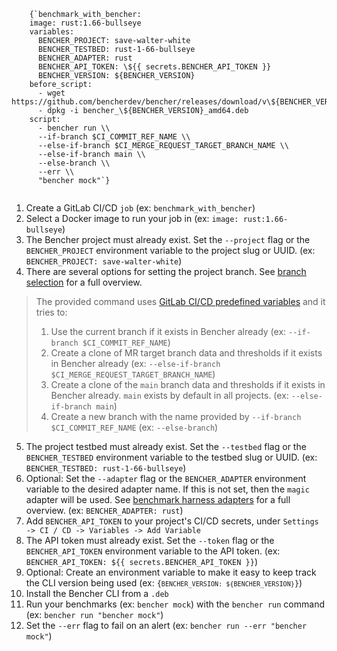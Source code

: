 
<pre>
  <code>
    {`benchmark_with_bencher:
    image: rust:1.66-bullseye
    variables:
      BENCHER_PROJECT: save-walter-white
      BENCHER_TESTBED: rust-1-66-bullseye
      BENCHER_ADAPTER: rust
      BENCHER_API_TOKEN: \${{ secrets.BENCHER_API_TOKEN }}
      BENCHER_VERSION: ${BENCHER_VERSION}
    before_script:
      - wget https://github.com/bencherdev/bencher/releases/download/v\${BENCHER_VERSION}/bencher_\${BENCHER_VERSION}_amd64.deb
      - dpkg -i bencher_\${BENCHER_VERSION}_amd64.deb
    script:
      - bencher run \\
      --if-branch $CI_COMMIT_REF_NAME \\
      --else-if-branch $CI_MERGE_REQUEST_TARGET_BRANCH_NAME \\
      --else-if-branch main \\
      --else-branch \\
      --err \\
      "bencher mock"`}
  </code>
</pre>

1. Create a GitLab CI/CD `job` (ex: `benchmark_with_bencher`)
2. Select a Docker image to run your job in (ex: `image: rust:1.66-bullseye`)
3. The Bencher project must already exist. Set the `--project` flag or the `BENCHER_PROJECT` environment variable to the project slug or UUID. (ex: `BENCHER_PROJECT: save-walter-white`)
4. There are several options for setting the project branch. See [branch selection](/docs/how-to/cli-branch-selection) for a full overview.

> The provided command uses [GitLab CI/CD predefined variables](https://docs.gitlab.com/ee/ci/variables/predefined_variables.html) and it tries to:
> 1. Use the current branch if it exists in Bencher already (ex: `--if-branch $CI_COMMIT_REF_NAME`)
> 1. Create a clone of MR target branch data and thresholds if it exists in Bencher already (ex: `--else-if-branch $CI_MERGE_REQUEST_TARGET_BRANCH_NAME`)
> 1. Create a clone of the `main` branch data and thresholds if it exists in Bencher already. `main` exists by default in all projects. (ex: `--else-if-branch main`)
> 1. Create a new branch with the name provided by `--if-branch $CI_COMMIT_REF_NAME` (ex: `--else-branch`)

5. The project testbed must already exist. Set the `--testbed` flag or the `BENCHER_TESTBED` environment variable to the testbed slug or UUID. (ex: `BENCHER_TESTBED: rust-1-66-bullseye`)
6. Optional: Set the `--adapter` flag or the `BENCHER_ADAPTER` environment variable to the desired adapter name. If this is not set, then the `magic` adapter will be used. See [benchmark harness adapters](/docs/explanation/adapters) for a full overview. (ex: `BENCHER_ADAPTER: rust`)
7. Add `BENCHER_API_TOKEN` to your project's CI/CD secrets, under `Settings -> CI / CD -> Variables -> Add Variable`
8. The API token must already exist. Set the `--token` flag or the `BENCHER_API_TOKEN` environment variable to the API token. (ex: `BENCHER_API_TOKEN: ${{ secrets.BENCHER_API_TOKEN }}`)
9. Optional: Create an environment variable to make it easy to keep track the CLI version being used (ex: <code>{`BENCHER_VERSION: ${BENCHER_VERSION}`}</code>)
10. Install the Bencher CLI from a `.deb`
11. Run your benchmarks (ex: `bencher mock`) with the `bencher run` command (ex: `bencher run "bencher mock"`)
12. Set the `--err` flag to fail on an alert (ex: `bencher run --err "bencher mock"`)
